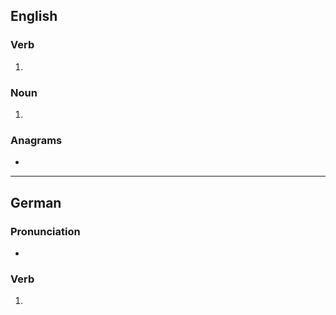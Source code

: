 {{also|Lacke}}
==English==

===Verb===
{{head|en|verb}}

# {{obsolete spelling of|en|lack}}

===Noun===
{{en-noun}}

# {{obsolete spelling of|en|lack}}

===Anagrams===
* {{anagrams|en|a=acekl|Aleck|clake}}

----

==German==

===Pronunciation===
* {{audio|de|De-lacke.ogg|Audio}}

===Verb===
{{head|de|verb form}}

# {{verb form of|de|lacken||1|s|pres|;|1//3|s|sub|I|;|s|imp}}
